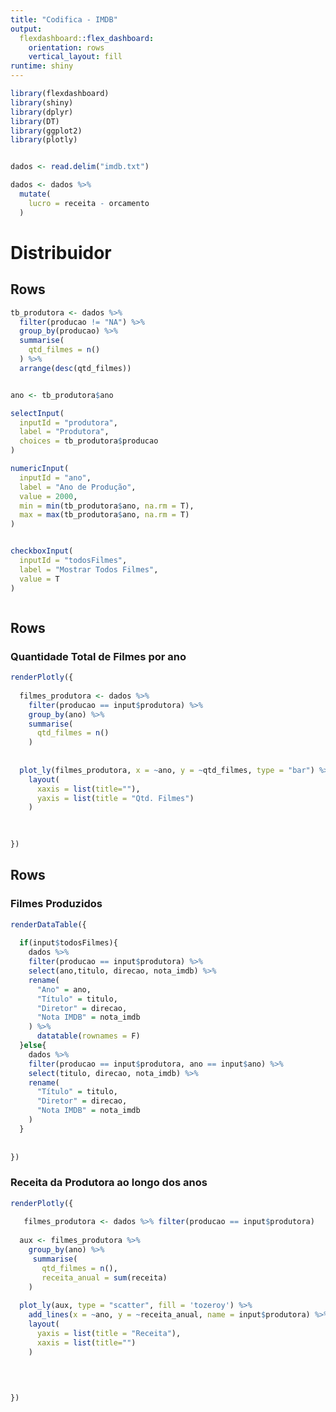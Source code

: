 ```yaml
---
title: "Codifica - IMDB"
output: 
  flexdashboard::flex_dashboard:
    orientation: rows
    vertical_layout: fill
runtime: shiny
---
```


```r

library(flexdashboard)
library(shiny)
library(dplyr)
library(DT)
library(ggplot2)
library(plotly)


dados <- read.delim("imdb.txt")

dados <- dados %>%
  mutate(
    lucro = receita - orcamento
  )

```


# Distribuidor

Rows {.sidebar}
-----------------------------------------------------------------------

```r

tb_produtora <- dados %>%
  filter(producao != "NA") %>%
  group_by(producao) %>%
  summarise(
    qtd_filmes = n()
  ) %>%
  arrange(desc(qtd_filmes)) 


ano <- tb_produtora$ano

selectInput(
  inputId = "produtora",
  label = "Produtora", 
  choices = tb_produtora$producao
)

numericInput(
  inputId = "ano",
  label = "Ano de Produção",
  value = 2000,
  min = min(tb_produtora$ano, na.rm = T),
  max = max(tb_produtora$ano, na.rm = T)
)


checkboxInput(
  inputId = "todosFilmes",
  label = "Mostrar Todos Filmes",
  value = T
)



```


Rows {data-width=350}
-----------------------------------------------------------------------
### Quantidade Total de Filmes por ano

```r
renderPlotly({
  
  filmes_produtora <- dados %>%
    filter(producao == input$produtora) %>%
    group_by(ano) %>%
    summarise(
      qtd_filmes = n()
    )
  
  
  plot_ly(filmes_produtora, x = ~ano, y = ~qtd_filmes, type = "bar") %>%
    layout(
      xaxis = list(title=""),
      yaxis = list(title = "Qtd. Filmes")
    )
  
  

})


```

Rows {data-width=350}
-----------------------------------------------------------------------

### Filmes Produzidos

```r
renderDataTable({
  
  if(input$todosFilmes){
    dados %>%
    filter(producao == input$produtora) %>%
    select(ano,titulo, direcao, nota_imdb) %>%
    rename(
      "Ano" = ano,
      "Título" = titulo,
      "Diretor" = direcao,
      "Nota IMDB" = nota_imdb
    ) %>%
      datatable(rownames = F)
  }else{
    dados %>%
    filter(producao == input$produtora, ano == input$ano) %>%
    select(titulo, direcao, nota_imdb) %>%
    rename(
      "Título" = titulo,
      "Diretor" = direcao,
      "Nota IMDB" = nota_imdb
    )
  }
  
  
})


```


### Receita da Produtora ao longo dos anos
```r

renderPlotly({
  
   filmes_produtora <- dados %>% filter(producao == input$produtora)
  
  aux <- filmes_produtora %>% 
    group_by(ano) %>% 
     summarise(
       qtd_filmes = n(),
       receita_anual = sum(receita)
    )
    
  plot_ly(aux, type = "scatter", fill = 'tozeroy') %>%
    add_lines(x = ~ano, y = ~receita_anual, name = input$produtora) %>%
    layout(
      yaxis = list(title = "Receita"),
      xaxis = list(title="")
    )

    
  
  
})
  
  
  
  


```



